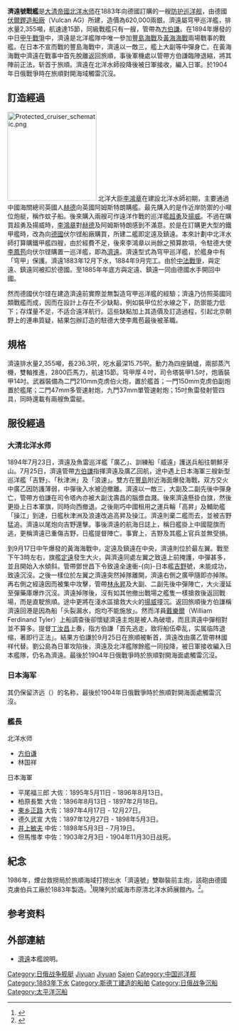 {{軍艦模板
|名稱= 濟遠 [[File:Flag_of_the_Qing_Dynasty_(1889-1912).svg|30px]] <br /> {{lang|ja|濟遠}}（{{lang|ja|さいえん}}） [[Image:Naval_Ensign_of_Japan.svg|30px]]
|圖片= [[File:Japanese_cruiser_Saien_in_1895.jpg|300px]]
|照片說明= 刚刚加入北洋水师的济远<ref>{{cite web | url=http://sports.eastday.com/epublish/gb/paper467/1/class046700003/hwz1083253.htm| title=备受争议的大清海军“济远”舰（多图）|archiveurl=https://web.archive.org/web/20080127112318/http://sports.eastday.com/epublish/gb/paper467/1/class046700003/hwz1083253.htm | archivedate=2008-01-27}}</ref>
|圖片2= 
|照片說明2= 
|艦種= 穹甲巡洋艦→防護巡洋艦→海防艦
|艦級= 濟遠級（沒有同級艦）
|製造= [[德國|德國]][[伏爾鏗造船廠|伏爾鏗造船廠]]
|動工= 1883年
|下水= 
|服役= 1894年（北洋水師）<br />1895年3月16日（日本海軍）
|退役= 
|結局= 1894年被日本俘獲（北洋水師）<br />1904年觸發水雷沉沒（日本海軍）
|除籍= 1905年5月21日
|基準= 2,355噸（北洋水師）<br />2,440噸（日本海軍）
|滿載= 
|長度= 72米
|闊度= 
|吃水= 4.8米
|極速= 15節
|引擎= 燃煤專燒鍋爐4座<br />往復式蒸氣引擎（2機2軸）
|出力= 2800匹
|續航= 
|乘員= 
|裝甲= 穹甲101.6毫米<br />艦橋38.1毫米<br />炮塔355.6毫米
|艦載機= 
|裝備= '''北洋水師'''<br />210毫米炮2門<br />150毫米炮1門<br />47毫米多管速射炮2門<br />37毫米單管速射炮9門<br />381毫米魚雷發射管4門<br />兩艘魚雷艇<br />'''日本海軍'''<br />210毫米砲1門<br />150毫米速射砲1門<br />7.5磅速射砲2門<br />47毫米速射砲6門<br />360毫米魚雷發射管4門
}}

'''濟遠號戰艦'''是[[大清帝國|大清帝國]][[北洋水师|北洋水师]]在1883年向德國訂購的一艘[[防护巡洋舰|防护巡洋舰]]，由德國[[伏爾鏗造船廠_(1857年)|伏爾鏗造船廠]]（Vulcan AG）所建，造價為620,000兩銀。濟遠屬穹甲巡洋艦，排水量2,355噸，航速達15節，同級戰艦只有一艘，管帶為[[方伯謙|方伯謙]]。在1894年爆發的中日[[甲午戰爭|甲午戰爭]]中，濟遠是北洋艦隊中唯一參加[[豐島海戰|豐島海戰]]及[[黃海海戰|黃海海戰]]兩場戰事的戰艦。在日本不宣而戰的豐島海戰中，濟遠以一敵三，艦上大副等中彈身亡。在黃海海戰中濟遠在戰事中首先脫離返回旅順，事後軍機處以管帶方伯謙臨陣退縮，將其陣前正法，斩首于旅順。濟遠在北洋水師投降後被日軍接收，編入日軍。於1904年日俄戰爭時在旅順對開海域觸雷沉沒。

==訂造經過==
[[File:Protected_cruiser_schematic.png|200px]]
北洋大臣[[李鴻章|李鴻章]]在建設北洋水師初期，主要通過中國海關總司英國人[[赫德|赫德]]向英國阿姆斯特朗購艦。最先購入的是作近岸防禦的小噸位炮艇，稱作蚊子船。後來購入兩艘可作遠洋作戰的巡洋艦[[超勇級巡洋艦|超勇]]及[[揚威|揚威]]。不過在購買超勇及揚威時，[[李鴻章|李鴻章]]對[[赫德|赫德]]及阿姆斯特朗感到不滿意。於是在訂購更大型的鐵甲艦時，改為向[[德國|德國]]伏尔铿船廠購買，所建二艦即定遠及鎮遠。本來計劃中北洋水師打算購鐵甲艦四艘，由於經費不足，後來李鴻章以尚餘之預算款項，令駐德大使[[李鳳苞|李鳳苞]]向伏尔铿購置一巡洋艦，即為[[濟遠|濟遠]]。濟遠型式為穹甲巡洋艦，於艦身中有「穹甲」保護。濟遠1883年12月下水，1884年9月完工。由於[[中法戰爭|中法戰爭]]，與定遠、鎮遠同被扣於德國。至1885年年底方與定遠、鎮遠一同由德國水手開回中國。

然而德國伏尔铿在建造濟遠前實際並無製造穹甲巡洋艦的經驗；濟遠乃彷照英國同類戰艦而成，因而在設計上存在不少缺點，例如裝甲位於水線之下，防禦能力低下；存煤量不足，不适合遠洋航行。這些缺點加上其造價及訂造過程，引起北京朝野上的連串質疑，結果包辦訂造的駐德大使李鳳苞最後被革職。

==規格==
濟遠排水量2,355噸，長236.3呎，吃水最深15.75呎。動力為四座鍋爐，兩部蒸汽機，雙軸推進，2800匹馬力，航速15節。穹甲厚４吋，司令塔裝甲1.5吋，炮盾裝甲14吋。武器裝備為二門210mm克虏伯火炮，置於艦首；一門150mm克虏伯副炮置於艦尾；二門47mm多管速射炮，九門37mm單管速射炮；15吋魚雷發射管四具，同時還載有兩艘魚雷艇。

==服役經過==
===大清北洋水师===
1894年7月23日，濟遠及魚雷巡洋艦「廣乙」、訓練船「威遠」護送兵船往朝鮮牙山。7月25日，濟遠管帶[[方伯謙|方伯謙]]指揮濟遠及廣乙回航，途中遇上日本海軍三艘新型巡洋艦「吉野」、「秋津洲」及「浪速」。雙方在[[豐島|豐島]]附近海面爆發海戰，双方交火中廣乙因防護薄弱，中彈後入水被迫撤離。濟遠以一敵三，大副及二副先後中彈身亡，管帶方伯謙在司令塔內亦被大副沈壽昌的腦漿血濺。後來濟遠懸掛白旗，然後更掛上日本軍旗，同時向西撤退。之後剛巧中國租用之運兵輪「高昇」及輔助艦「操江」到達，日艦秋津洲及浪速改追高昇及操江。濟遠則棄二艦而去，並被吉野猛追。濟遠以尾炮向吉野還擊。事後濟遠的航海日誌上，稱日艦掛上中國龍旗而逃，更稱濟遠已重傷吉野，日艦提督陣亡。事實上，吉野及其艦上官兵並無受損。

到9月17日中午爆發的黃海海戰中，定遠及鎮遠在中央，濟遠則位於最左翼。戰至下午3時左右，旗艦[[定遠|定遠]]發生大火，與濟遠同處左翼之致遠上前掩護，中彈甚多，並且開始入水傾斜。管帶鄧世昌下令致遠全速衝-{向}-日本艦[[吉野號防護巡洋艦|吉野]]號，未能成功，致遠沉沒。之後一樣位於左翼之濟遠突然掉隊離開，濟遠右側之廣甲隨即亦掉隊。再右側之經遠因而被集中攻擊，管帶[[林永昇|林永昇]]及大副、二副先後中彈陣亡，大火漫延至彈藥庫爆炸沉沒。濟遠掉隊後，沒有如其他撤出戰場之艦隻一樣搶救後返回戰場，而是直駛旅順。途中更將在淺水區搶救大火的[[揚威|揚威]]撞沉。返回旅順後方伯謙稱濟遠回港是因為船「头裂漏水，炮均不能施放」。然而洋員[[戴樂爾|戴樂爾]]（William Ferdinand Tyler）上船調查後卻懷疑濟遠主炮是被人為破壞，而且濟遠中彈相對並不算多。提督[[丁汝昌|丁汝昌]]上奏，指方伯謙「首先逃走，致将船伍牵乱，实属临阵退缩，著即行正法」。結果方伯謙於9月25日在旅順被斬首，濟遠改由廣乙管帶林國祥代替。劉公島為日軍攻陷後，濟遠及北洋艦隊餘艦一同投降，被日軍接收編入日本艦隊，仍名為濟遠。最後於1904年日俄戰爭時於旅順對開海面處觸雷沉沒。

===日本海军===  
其仍保留济远（{{lang|ja|さいえん}}）的名称，最後於1904年日俄戰爭時於旅順對開海面處觸雷沉沒。
=== 艦長 ===
;北洋水师
*[[方伯谦|方伯谦]]
*林国祥
;日本海軍
*平尾福三郎 大佐：1895年5月11日 - 1896年8月13日。
*柏原長繁 大佐：1896年8月13日 - 1897年2月18日。
*[[東乡正路|東乡正路]] 大佐：1897年4月17日 - 12月27日。
*德久武宣 大佐：1897年12月27日 - 1898年5月3日。
*[[井上敏夫_(海軍軍人)|井上敏夫]] 中佐：1898年5月3日 - 7月19日。
*但馬惟孝 中佐：1903年2月3日 - 1904年11月30日战死。

==紀念==
1986年，煙台救撈局於旅順海域打撈出水「濟遠號」雙聯裝前主炮，該砲由德國克虜伯兵工廠於1883年製造。<ref>{{cite web|url=http://www.jiawuzhanzheng.org/paper/%E8%A7%81%E8%AF%81%E5%8E%86%E5%8F%B2%E7%9A%84%E6%B5%8E%E8%BF%9C%E8%88%B0%E5%89%8D%E5%8F%8C%E4%B8%BB%E7%82%AE|title=见证历史的济远舰前双主炮|website=[[中国甲午战争博物馆|中国甲午战争博物馆]](院)|accessdate=2019-02-21|archive-date=2019-02-21|archive-url=https://web.archive.org/web/20190221201454/http://www.jiawuzhanzheng.org/paper/%E8%A7%81%E8%AF%81%E5%8E%86%E5%8F%B2%E7%9A%84%E6%B5%8E%E8%BF%9C%E8%88%B0%E5%89%8D%E5%8F%8C%E4%B8%BB%E7%82%AE|dead-url=no}}</ref>現陳列於威海市原清北洋水師展館內。<ref>{{cite web|url=http://www.ytsalvage.com/business/859.htm|title=打捞甲午海战沉没的“济远”舰，使大量珍贵文物重见天日|3=|website=交通运输部烟台打捞局|accessdate=2019-02-21|archive-date=2019-02-21|archive-url=https://web.archive.org/web/20190221201454/http://www.ytsalvage.com/business/859.htm|dead-url=no}}</ref>。

==参考资料==
{{reflist}}

==外部連結==
*[https://web.archive.org/web/20081211012947/http://60.250.180.26/chin/1412.html 濟遠]本艦說明。

{{甲午战争}}
{{甲午戰爭期間中國海軍艦船}}
{{北洋水師}}
{{日俄戰爭期間日本海軍艦船}}
{{日本防護巡洋艦}}
{{日本海防艦}}
[[Category:日俄战争舰艇|Category:日俄战争舰艇]]
[[Category:防護巡洋艦|Jiyuan]]
[[Category:北洋水師艦船|Jiyuan]]
[[Category:日本巡洋艦|Saien]]
[[Category:中国巡洋舰|Category:中国巡洋舰]]
[[Category:1883年下水|Category:1883年下水]]
[[Category:斯德丁建造的船舶|Category:斯德丁建造的船舶]]
[[Category:日俄战争沉船|Category:日俄战争沉船]]
[[Category:太平洋沉船|Category:太平洋沉船]]